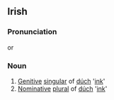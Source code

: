 ==Irish==
===Pronunciation===
{{IPA|[duːj]}} or {{IPA|[duːg&#690;]}}
===Noun===
#[[Genitive]] [[singular]] of [[dúch]] '[[ink]]'
#[[Nominative]] [[plural]] of [[dúch]] '[[ink]]'